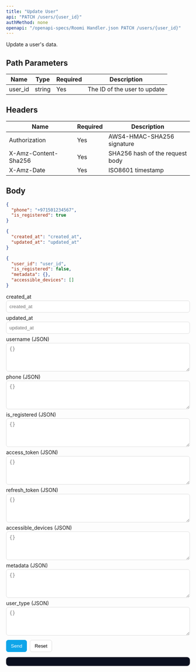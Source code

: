 ```yaml
---
title: "Update User"
api: "PATCH /users/{user_id}"
authMethod: none
openapi: "/openapi-specs/Roomi Handler.json PATCH /users/{user_id}"
---
```


Update a user's data.

## Path Parameters


| Name | Type | Required | Description |
| --- | --- | --- | --- |
| user_id | string | Yes | The ID of the user to update |


## Headers


| Name | Required | Description |
| --- | --- | --- |
| Authorization | Yes | AWS4-HMAC-SHA256 signature |
| X-Amz-Content-Sha256 | Yes | SHA256 hash of the request body |
| X-Amz-Date | Yes | ISO8601 timestamp |


## Body

```json
{
  "phone": "+971501234567",
  "is_registered": true
}
```


<RequestExample>

```json Request Body
{
  "created_at": "created_at",
  "updated_at": "updated_at"
}
```

</RequestExample>


<ResponseExample>

```json Response
{
  "user_id": "user_id",
  "is_registered": false,
  "metadata": {},
  "accessible_devices": []
}
```

</ResponseExample>


<!-- GeneratedFieldsUI:patch_users_user_id -->
<Panel>
  <div id="form-patch_users_user_id">
    <form id="f-patch_users_user_id" style="display:block;max-width:720px">
      <label style="display:block;margin:6px 0 2px">created_at </label><input id="fld_created_at" type="text" placeholder="created_at" style="width:100%;padding:8px;border:1px solid #ddd;border-radius:6px">
<label style="display:block;margin:6px 0 2px">updated_at </label><input id="fld_updated_at" type="text" placeholder="updated_at" style="width:100%;padding:8px;border:1px solid #ddd;border-radius:6px">
<label style="display:block;margin:6px 0 2px">username (JSON)</label><textarea id="fld_username_json" rows="4" placeholder="{}" style="width:100%;padding:8px;border:1px solid #ddd;border-radius:6px"></textarea>
<label style="display:block;margin:6px 0 2px">phone (JSON)</label><textarea id="fld_phone_json" rows="4" placeholder="{}" style="width:100%;padding:8px;border:1px solid #ddd;border-radius:6px"></textarea>
<label style="display:block;margin:6px 0 2px">is_registered (JSON)</label><textarea id="fld_is_registered_json" rows="4" placeholder="{}" style="width:100%;padding:8px;border:1px solid #ddd;border-radius:6px"></textarea>
<label style="display:block;margin:6px 0 2px">access_token (JSON)</label><textarea id="fld_access_token_json" rows="4" placeholder="{}" style="width:100%;padding:8px;border:1px solid #ddd;border-radius:6px"></textarea>
<label style="display:block;margin:6px 0 2px">refresh_token (JSON)</label><textarea id="fld_refresh_token_json" rows="4" placeholder="{}" style="width:100%;padding:8px;border:1px solid #ddd;border-radius:6px"></textarea>
<label style="display:block;margin:6px 0 2px">accessible_devices (JSON)</label><textarea id="fld_accessible_devices_json" rows="4" placeholder="{}" style="width:100%;padding:8px;border:1px solid #ddd;border-radius:6px"></textarea>
<label style="display:block;margin:6px 0 2px">metadata (JSON)</label><textarea id="fld_metadata_json" rows="4" placeholder="{}" style="width:100%;padding:8px;border:1px solid #ddd;border-radius:6px"></textarea>
<label style="display:block;margin:6px 0 2px">user_type (JSON)</label><textarea id="fld_user_type_json" rows="4" placeholder="{}" style="width:100%;padding:8px;border:1px solid #ddd;border-radius:6px"></textarea>
      <div style="margin-top:12px;display:flex;gap:8px">
        <button type="submit" style="padding:8px 12px;border:1px solid #0ea5e9;border-radius:6px;background:#0ea5e9;color:#fff">Send</button>
        <button type="button" id="reset-patch_users_user_id" style="padding:8px 12px;border:1px solid #ddd;border-radius:6px;background:#fff">Reset</button>
      </div>
    </form>
    <pre id="resp-patch_users_user_id" style="margin-top:12px;background:#0b1020; color:#e2e8f0; padding:12px;border-radius:8px;overflow:auto"></pre>
  </div>
</Panel>

<script>
(function(){
  const form = document.getElementById('f-patch_users_user_id');
  const out = document.getElementById('resp-patch_users_user_id');
  const resetBtn = document.getElementById('reset-patch_users_user_id');
  if(!form||!out) return;
  resetBtn && resetBtn.addEventListener('click', ()=>{ form.reset(); out.textContent=''; });
  form.addEventListener('submit', async (e)=>{
    e.preventDefault();
    try {
      const body = {};
{ const v = document.getElementById("fld_created_at").value; if(v!=="" || false) body["created_at"] = (String)(v); }
{ const v = document.getElementById("fld_updated_at").value; if(v!=="" || false) body["updated_at"] = (String)(v); }
{ const v = document.getElementById("fld_username_json").value.trim(); if(v){ try{ body["username"] = JSON.parse(v) }catch(e){ console.warn("Invalid JSON for username") } } }
{ const v = document.getElementById("fld_phone_json").value.trim(); if(v){ try{ body["phone"] = JSON.parse(v) }catch(e){ console.warn("Invalid JSON for phone") } } }
{ const v = document.getElementById("fld_is_registered_json").value.trim(); if(v){ try{ body["is_registered"] = JSON.parse(v) }catch(e){ console.warn("Invalid JSON for is_registered") } } }
{ const v = document.getElementById("fld_access_token_json").value.trim(); if(v){ try{ body["access_token"] = JSON.parse(v) }catch(e){ console.warn("Invalid JSON for access_token") } } }
{ const v = document.getElementById("fld_refresh_token_json").value.trim(); if(v){ try{ body["refresh_token"] = JSON.parse(v) }catch(e){ console.warn("Invalid JSON for refresh_token") } } }
{ const v = document.getElementById("fld_accessible_devices_json").value.trim(); if(v){ try{ body["accessible_devices"] = JSON.parse(v) }catch(e){ console.warn("Invalid JSON for accessible_devices") } } }
{ const v = document.getElementById("fld_metadata_json").value.trim(); if(v){ try{ body["metadata"] = JSON.parse(v) }catch(e){ console.warn("Invalid JSON for metadata") } } }
{ const v = document.getElementById("fld_user_type_json").value.trim(); if(v){ try{ body["user_type"] = JSON.parse(v) }catch(e){ console.warn("Invalid JSON for user_type") } } }
      const res = await fetch('https://handler-{env}-ae.roomi-services.com/users/{user_id}', {
        method: 'PATCH',
        headers: { 'Content-Type': 'application/json' },
        body: JSON.stringify(body)
      });
      const text = await res.text();
      try { out.textContent = JSON.stringify(JSON.parse(text), null, 2); } catch { out.textContent = text; }
    } catch(err) {
      out.textContent = String(err);
    }
  });
})();
</script>
